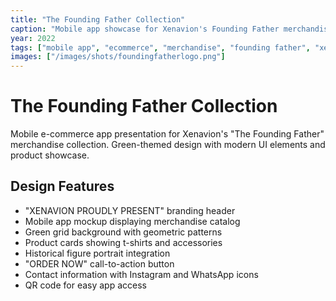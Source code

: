 ```yaml
---
title: "The Founding Father Collection"
caption: "Mobile app showcase for Xenavion's Founding Father merchandise collection"
year: 2022
tags: ["mobile app", "ecommerce", "merchandise", "founding father", "xenavion"]
images: ["/images/shots/foundingfatherlogo.png"]
---
```


# The Founding Father Collection

Mobile e-commerce app presentation for Xenavion's "The Founding Father" merchandise collection. Green-themed design with modern UI elements and product showcase.

## Design Features
- "XENAVION PROUDLY PRESENT" branding header
- Mobile app mockup displaying merchandise catalog
- Green grid background with geometric patterns
- Product cards showing t-shirts and accessories
- Historical figure portrait integration
- "ORDER NOW" call-to-action button
- Contact information with Instagram and WhatsApp icons
- QR code for easy app access